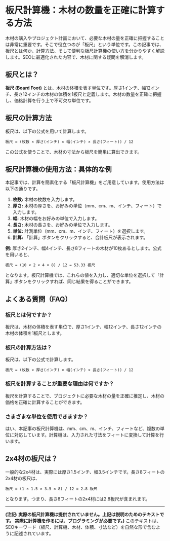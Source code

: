 # 板尺計算機：木材の数量を正確に計算する方法

木材の購入やプロジェクト計画において、必要な木材の量を正確に把握することは非常に重要です。そこで役立つのが「板尺」という単位です。この記事では、板尺とは何か、計算方法、そして便利な板尺計算機の使い方を分かりやすく解説します。SEOに最適化された内容で、木材に関する疑問を解消します。

## 板尺とは？

**板尺 (Board Foot)** とは、木材の体積を表す単位です。厚さ1インチ、幅12インチ、長さ12インチの木材の体積を1板尺と定義します。木材の数量を正確に把握し、価格計算を行う上で不可欠な単位です。

## 板尺の計算方法

板尺は、以下の公式を用いて計算します。

```
板尺 = (枚数 × 厚さ(インチ) × 幅(インチ) × 長さ(フィート)) / 12
```

この公式を使うことで、木材の寸法から板尺を簡単に算出できます。

## 板尺計算機の使用方法：具体的な例

本記事では、計算を簡素化する「板尺計算機」をご用意しています。使用方法は以下の通りです。

1. **枚数:** 木材の枚数を入力します。
2. **厚さ:** 木材の厚さを、お好みの単位（mm、cm、m、インチ、フィート）で入力します。
3. **幅:** 木材の幅をお好みの単位で入力します。
4. **長さ:** 木材の長さを、お好みの単位で入力します。
5. **単位:** 計測単位（mm、cm、m、インチ、フィート）を選択します。
6. **計算:** 「計算」ボタンをクリックすると、合計板尺が表示されます。

**例:** 厚さ2インチ、幅4インチ、長さ8フィートの木材が10枚あるとします。公式を用いると、

```
板尺 = (10 × 2 × 4 × 8) / 12 = 53.33 板尺
```

となります。板尺計算機では、これらの値を入力し、適切な単位を選択して「計算」ボタンをクリックすれば、同じ結果を得ることができます。

## よくある質問（FAQ）

### 板尺とは何ですか？

板尺は、木材の体積を表す単位で、厚さ1インチ、幅12インチ、長さ12インチの木材の体積を1板尺とします。

### 板尺の計算方法は？

板尺は、以下の公式で計算します。

```
板尺 = (枚数 × 厚さ(インチ) × 幅(インチ) × 長さ(フィート)) / 12
```

### 板尺を計算することが重要な理由は何ですか？

板尺を計算することで、プロジェクトに必要な木材の量を正確に推定し、木材の価格を正確に計算することができます。

### さまざまな単位を使用できますか？

はい、本記事の板尺計算機は、mm、cm、m、インチ、フィートなど、複数の単位に対応しています。計算機は、入力された寸法をフィートに変換して計算を行います。

## 2x4材の板尺は？

一般的な2x4材は、実際には厚さ1.5インチ、幅3.5インチです。長さ8フィートの2x4材の板尺は、

```
板尺 = (1 × 1.5 × 3.5 × 8) / 12 = 2.8 板尺
```

となります。つまり、長さ8フィートの2x4材には2.8板尺が含まれます。

---

**(注記: 実際の板尺計算機は提供されていません。上記は説明のためのテキストです。 実際に計算機を作るには、プログラミングが必要です。)** このテキストは、SEOキーワード（板尺、計算機、木材、体積、寸法など）を自然な形で含むように記述されています。
